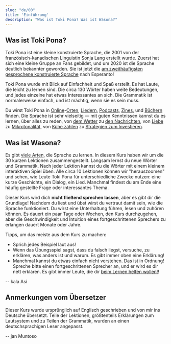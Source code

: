 ```yaml
---
slug: "de/00"
title: 'Einführung'
description: "Was ist Toki Pona? Was ist Wasona?"
---
```



## Was ist Toki Pona?

Toki Pona ist eine kleine konstruierte Sprache, die 2001 von der französisch-kanadischen Linguistin Sonja Lang erstellt wurde. Zuerst hat sich eine kleine Gruppe an Fans gebildet, und um 2020 ist die Sprache deutlich bekannter geworden. Sie ist jetzt die [am zweithäufigsten gesprochene konstruierte Sprache](https://tokipona.org/conlang_communities) nach Esperanto!

Toki Pona wurde mit Blick auf Einfachheit und Spaß erstellt. Es hat Laute, die leicht zu lernen sind. Die circa 130 Wörter haben weite Bedeutungen, und jedes einzelne hat etwas Interessantes an sich. Die Grammatik ist normalerweise einfach, und ist mächtig, wenn sie es sein muss.

Du wirst Toki Pona in [Online](https://discord.gg/ChC6qtVsSE)-[Orten](https://discord.gg/6zkugJFU4x), [Liedern](https://www.youtube.com/playlist?list=PLeCE5N29ioyUbj_lvYm9IdGJnE2HPacVv), [Podcasts](https://www.youtube.com/playlist?list=PLjOmpMyMxd8Qs2mAXcLk817tQy_AQj09u), [Zines](https://liputenpo.org/), und [Büchern](https://tokipona.org/) finden. Die Sprache ist sehr vielseitig — mit guten Kenntnissen kannst du es lernen, über alles zu reden, von [dem Wetter](https://www.youtube.com/watch?v=J4fCq1aEAxA) zu [den Nachrichten](https://www.youtube.com/watch?v=ljZfGt7PDxk), von [Liebe](https://www.youtube.com/watch?v=rr3ufODuIts) zu [Mikrotonalität](https://www.youtube.com/watch?v=fedFQIHREMo), von [Kühe zählen](https://www.youtube.com/watch?v=xxClPfZDn-E) zu [Strategien zum Investieren](https://www.youtube.com/watch?v=JIOT3bRzAGI).

## Was ist Wasona?

Es gibt [viele Arten](/de/other-courses), die Sprache zu lernen. In diesem Kurs haben wir um die 30 kurzen Lektionen zusammengestellt. Langsam lernst du neue Wörter und Grammatik. Nach jeder Lektion kannst du die Wörter mit einem kleinem interaktiven Spiel üben. Alle circa 10 Lektionen können wir "herauszoomen" und sehen, wie Leute Toki Pona für unterschiedliche Zwecke nutzen: eine kurze Geschichte, ein Dialog, ein Lied. Manchmal findest du am Ende eine häufig gestellte Frage oder interessantes Thema.

Dieser Kurs wird dich **nicht fließend sprechen lassen**, aber es gibt dir die Grundlage! Nachdem du liest und übst wirst du vertraut damit sein, wie die Sprache funktioniert. Du wirst eine Unterhaltung führen, lesen und zuhören können. Es dauert ein paar Tage oder Wochen, den Kurs durchzugehen, aber die Geschwindigkeit und Intuition eines fortgeschrittenen Sprechers zu erlangen dauert Monate oder Jahre.

Tipps, um das meiste aus dem Kurs zu machen:
* Sprich jedes Beispiel laut aus!
* Wenn das Übungsspiel sagst, dass du falsch liegst, versuche, zu erklären, was anders ist und warum. Es gibt immer oben eine Erklärung!
* Manchmal kannst du etwas einfach nicht verstehen. Das ist in Ordnung! Spreche bitte einen fortgeschrittenen Sprecher an, und er wird es dir nett erklären. Es gibt immer Leute, die dir [beim Lernen helfen wollen!](https://discord.gg/ChC6qtVsSE)!

-- kala Asi

## Anmerkungen vom Übersetzer

Dieser Kurs wurde ursprünglich auf Englisch geschrieben und von mir ins Deutsche übersetzt. Teile der Lektionen, größtenteils Erklärungen zum Lautsystem und zu Teilen der Grammatik, wurden an einen deutschsprachigen Leser angepasst.

-- jan Muntoso

